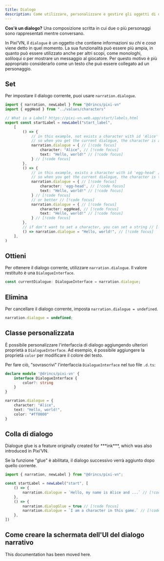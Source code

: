 ```yaml
---
title: Dialogo
description: Come utilizzare, personalizzare e gestire gli oggetti di dialogo in Pixi'VN, inclusa l'integrazione di glue e UI.
---
```



**Cos'è un dialogo?** Una composizione scritta in cui due o più personaggi sono rappresentati mentre conversano.

In Pixi’VN, il `dialogue` è un oggetto che contiene informazioni su _chi_ e _cosa_ viene detto in quel momento. La sua funzionalità può essere più ampia, in quanto può essere utilizzato anche per altri scopi, come monologhi, soliloqui o per mostrare un messaggio al giocatore. Per questo motivo è più appropriato considerarlo come un testo che può essere collegato ad un <DynamicLink href="/start/character#use-characters-in-the-game">personaggio</DynamicLink>.

## Set

Per impostare il dialogo corrente, puoi usare `narration.dialogue`.

```ts title="labels/startLabel.ts"
import { narration, newLabel } from "@drincs/pixi-vn"
import { eggHead } from "../values/characters"

// What is a Label? https://pixi-vn.web.app/start/labels.html
export const startLabel = newLabel("start_label",
    [
        () => {
            // in this example, not exists a character with id 'Alice' // [!code focus]
            // so when you get the current dialogue, the character is a fake character with the name 'Alice' // [!code focus]
            narration.dialogue = { // [!code focus]
                character: "Alice", // [!code focus]
                text: "Hello, world!" // [!code focus]
            } // [!code focus]
        },
        () => {
            // in this example, exists a character with id 'egg-head' // [!code focus]
            // so when you get the current dialogue, the character is the character with id 'egg-head' // [!code focus]
            narration.dialogue = { // [!code focus]
                character: 'egg-head', // [!code focus]
                text: "Hello, world!" // [!code focus]
            } // [!code focus]
            // or better // [!code focus]
            narration.dialogue = { // [!code focus]
                character: eggHead, // [!code focus]
                text: "Hello, world!" // [!code focus]
            } // [!code focus]
        },
        // if don't want to set a character, you can set a string // [!code focus]
        () => narration.dialogue = "Hello, world!", // [!code focus]
    ],
)
```

<CurrentDialogueExample />

## Ottieni

Per ottenere il dialogo corrente, utilizzare `narration.dialogue`. Il valore restituito è una `DialogueInterface`.

```typescript
const currentDialogue: DialogueInterface = narration.dialogue;
```

## Elimina

Per cancellare il dialogo corrente, imposta `narration.dialogue = undefined`.

```typescript
narration.dialogue = undefined;
```

## Classe personalizzata

È possibile personalizzare l'interfaccia di dialogo aggiungendo ulteriori proprietà a `DialogueInterface`. Ad esempio, è possibile aggiungere la proprietà `color` per modificare il colore del testo.

Per fare ciò, "sovrascrivi" l'interfaccia `DialogueInterface` nel tuo file `.d.ts`:

```ts tab="pixi-vn.d.ts"
declare module '@drincs/pixi-vn' {
    interface DialogueInterface {
        color?: string
    }
}
```

```ts tab="labels/startLabel.ts"
narration.dialogue = {
    character: "Alice",
    text: "Hello, world!",
    color: "#ff0000"
}
```

## Colla di dialogo

<Callout type="info">
Dialogue glue is a feature originally created for ***ink***, which was also introduced in Pixi’VN.
</Callout>

Se la funzione "glue" è abilitata, il dialogo successivo verrà aggiunto dopo quello corrente.

```ts title="labels/startLabel.ts"
import { narration, newLabel } from "@drincs/pixi-vn";

const startLabel = newLabel("start", [
    () => {
        narration.dialogue = `Hello, my name is Alice and ...` // [!code focus]
    },
    () => {
        narration.dialogGlue = true // [!code focus]
        narration.dialogue = `I am a character in this game.` // [!code focus]
    },
])
```

<DialogueGlueExample />

## Come creare la schermata dell'UI del dialogo narrativo

This documentation has been moved <DynamicLink href="/start/interface-examples">here</DynamicLink>.
